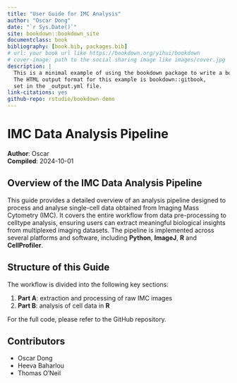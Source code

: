 ```yaml
--- 
title: "User Guide for IMC Analysis"
author: "Oscar Dong"
date: "`r Sys.Date()`"
site: bookdown::bookdown_site
documentclass: book
bibliography: [book.bib, packages.bib]
# url: your book url like https://bookdown.org/yihui/bookdown
# cover-image: path to the social sharing image like images/cover.jpg
description: |
  This is a minimal example of using the bookdown package to write a book.
  The HTML output format for this example is bookdown::gitbook,
  set in the _output.yml file.
link-citations: yes
github-repo: rstudio/bookdown-demo
---
```


# IMC Data Analysis Pipeline

**Author**: Oscar  
**Compiled**: 2024-10-01

## Overview of the IMC Data Analysis Pipeline

This guide provides a detailed overview of an analysis pipeline designed to process and analyse single-cell data obtained from Imaging Mass Cytometry (IMC). It covers the entire workflow from data pre-processing to celltype analysis, ensuring users can extract meaningful biological insights from multiplexed imaging datasets. The pipeline is implemented across several platforms and software, including **Python**, **ImageJ**, **R** and **CellProfiler**. 

## Structure of this Guide

The workflow is divided into the following key sections:

1. **Part A**: extraction and processing of raw IMC images 
2. **Part B**: analysis of cell data in **R**

For the full code, please refer to the GitHub repository. 

## Contributors

* Oscar Dong
* Heeva Baharlou
* Thomas O'Neil

